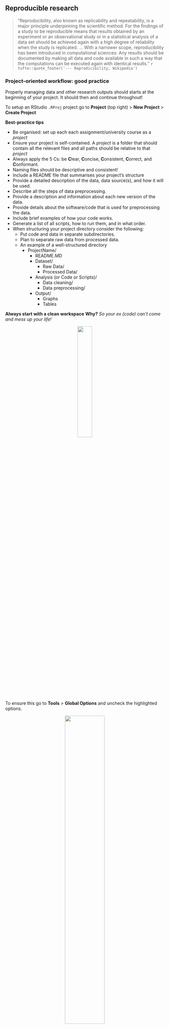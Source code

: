 
## Reproducible research

> "Reproducibility, also known as replicability and repeatability, is a major principle underpinning the scientific method. For the findings of a study to be reproducible means that results obtained by an experiment or an observational study or in a statistical analysis of a data set should be achieved again with a high degree of reliability when the study is replicated. ... With a narrower scope, reproducibility has been introduced in computational sciences: Any results should be documented by making all data and code available in such a way that the computations can be executed again with identical results." `r tufte::quote_footer('--- Reprodicibility, Wikipedia')`


### Project-oriented workflow: good practice

Properly managing data and other research outputs should starts at the beginning of your project. It should then and continue throughout!

To setup an RStudio `.RProj` project go to **Project** (top right) > **New Project** > **Create Project** 

**Best-practice tips**

 + Be organised: set up each each assignment/university course as a *project*
 + Ensure your project is self-contained. A *project* is a folder that should contain all the relevant files and all paths should be relative to that *project*
 + Always apply the 5 Cs: be **C**lear, **C**oncise, **C**onsistent, **C**orrect, and **C**onformant.
 + Naming files should be descriptive and consistent! 
 + Include a README file that summarises your project's structure
 + Provide a detailed description of the data, data source(s), and how it will be used.
 + Describe all the steps of data preprocessing.
 + Provide a description and information about each new version of the data.
 + Provide details about the software/code that is used for preprocessing the data.
 + Include brief examples of how your code works. 
 + Generate a list of all scripts, how to run them, and in what order.
 + When structuring your project directory consider the following:
   + Put code and data in separate subdirectories.
   + Plan to separate raw data from processed data.
   + An example of a well-structured directory  
      + ProjectName/
         + README.MD
         + Dataset/
             + Raw Data/
             + Processed Data/
         + Analysis (or Code or Scripts)/
             + Data cleaning/
             + Data preprocessing/
         + Output/
             + Graphs
             + Tables

**Always start with a clean workspace** **Why?** *So your ex (code) can't come and mess up your life!*

<p align="center">![](https://memegenerator.net/img/instances/57296391/when-your-ex-texts-you-after-months-hey-whats-up-not-today-satan-not-today.jpg){width="30%"}</p>


To ensure this go to **Tools** > **Global Options** and uncheck the highlighted options.

<p align="center">![](https://miro.medium.com/max/2784/1*dUNl71Jic2zYhYS2hxOBZA.png){width="50%"}</p>


**`r emo::ji("warning")`Warning`r emo::ji("warning")`**

> If the first line of your R script is
> `setwd("C:\Users\jenny\path\that\only\I\have")`
> I will come into your office and SET YOUR COMPUTER ON FIRE 🔥.
> If the first line of your R script is
> `rm(list = ls())`
> I will come into your office and SET YOUR COMPUTER ON FIRE 🔥. `r tufte::quote_footer('--- Jenny Bryan, Tidyverse blog, workflow vs script')`

**Why?** Because, this is not reproducible, does **NOT** create a fresh `R` process, makes your script vulnerable, and it **will** come back to bite you.


### Version control with `git` and GitHub


<p align="center">![](https://images3.memedroid.com/images/UPLOADED29/5b7d571106c71.jpeg){width="40%"}</p>

Git is a version control system that manages the evolution of a set of files, called a repository (repo), in a structured way (think of Word's Track Changes). With Git you can track the changes you make to your project/code. You will **always** have a record of what you've worked on and can easily revert back to an older version if you make a mistake. GitHub is a hosting service that provides a home for your Git-based projects on the internet (think of Dropbox). In addition, GitHub offers functionality to use Git online via an easy-to-use interface. Both Git and GitHub can very easily be configured to work with RStudio.
  
Below are some key terms you will undoubtedly hear when delving into the git--GitHub world.

**Repository** (already mentioned) This where the work happens--think of it as your project folder. It should contain all of your project’s files etc.

**Cloning** A repository on GitHub is stored remotely in the cloud. To create a local copy of this repository you can clone it and use Git to sync the two.

**Committing** and **pushing** are how you can add the changes you made on your local machine to the remote repository in GitHub. You can make a commit when you have made milestone worthy changes to your project. You should also add a helpful commit message to remind future you, or your teammates, what the changes you made were (e.g., fixed the bug in my_function).

#### Setting up

 1.  Register an account with GitHub [https://github.com](https://github.com). Choose the free option!
 2.  Make sure you've got the latest version of `R`
```r
R.version.string
```
 3. Upgrade `RStudio` to the [new preview version](https://rstudio.com/products/rstudio/download/preview/) (*optional*)
 4. Install git: follow [these instructions](https://happygitwithr.com/install-git.html)
 5. [Get started](https://happygitwithr.com/hello-git.html)

#### Cloning a repository from `GitHub` using `RStudio`

  1. In `GitHub`, navigate to the Code tab of the repository and on the right side of the screen, click `Clone or download`.
  2. Click the `Copy to clipboard` icon to the right of the repository URL 
  <p align="center">![](img/gh_code.png){width="50%"}</p>
  
  3. Open `RStudio` in your local environment
  4. Click `File`, `New Project`, `Version Control`, `Git`
  <p align="center">![](img/rstudio_new_project.png){width="40%"}![](img/rstudio_git.png){width="40%"}</p>
  
  5. Paste the repository URL and enter TAB to move to the `Project directory name` field.
  <p align="center">![](img/rstudio_clone.png){width="50%"}</p>
  
  6.Click `Create Project`. Your *Files* pane should now look similar to this
  <p align="center">![](img/files.png){width="50%"}</p>

#### Commiting and pushing changes

 1. Open a file from your project directory (here I've opened the file `README.md`). Note that the `Git` pane (top right) is empty
 
 <p align="center">![](img/git_push_setup.png){width="60%"}</p>
 
 2. Make a change to your file and save. Now note that the `Git` pane (top right) is not empty:
 
 <p align="center">![](img/git_staged.png){width="50%"}</p>
 
 3. Check this file in the `Git` tab (it is now *staged* for commit).
 
 4. Click the **Commit** button. A new pane will open. Changes made to the file will be highlighted (additions in green and deletions in red). Now write your self an **informative** message in the top right of this pop-up:
 
 <p align="center">![](img/git_commit.png){width="60%"}</p>
 
 5. Click the **Commit** button below the message you've just written. A new pop up will let you know how things are going! You can then close both popups.
 
 <p align="center">![](img/git_commit_popup.png){width="50%"}</p>
 
 6. Now you'll see RStudio has left you a little message in the `Git` tab, something similar to `Your branch is ahead of origin/master by 1 commit`. This means that you've made and commited your changes locally (i.e., on your computer) but you are yet to **push** these changes to GitHub.
 
 7. To **push** to GitHub press the **Push** button, ![](img/push.png){width=10%}
 
 8. A new pop up will let you know how things are going! You can then close this once it gives you the option to.
 
  <p align="center">![](img/git_push.png){width="50%"}</p>
 


